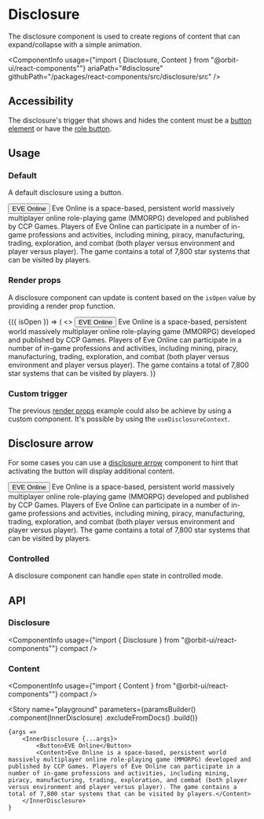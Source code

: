 
<Meta
    title="Components/Disclosure"
    id="disclosure"
/>

# Disclosure

The disclosure component is used to create regions of content that can expand/collapse with a simple animation.

<ComponentInfo
    usage={"import { Disclosure, Content } from \"@orbit-ui/react-components\""}
    ariaPath="#disclosure"
    githubPath="/packages/react-components/src/disclosure/src"
/>

## Accessibility

The disclosure's trigger that shows and hides the content must be a [button element](https://developer.mozilla.org/en-US/docs/Web/HTML/Element/button) or have the [role button](https://developer.mozilla.org/en-US/docs/Web/Accessibility/ARIA/Roles/button_role).

## Usage

### Default

A default disclosure using a button.

<Canvas>
    <Story name="default">
        <Disclosure>
            <Button>EVE Online</Button>
            <Content>Eve Online is a space-based, persistent world massively multiplayer online role-playing game (MMORPG) developed and published by CCP Games. Players of Eve Online can participate in a number of in-game professions and activities, including mining, piracy, manufacturing, trading, exploration, and combat (both player versus environment and player versus player). The game contains a total of 7,800 star systems that can be visited by players.</Content>
        </Disclosure>
    </Story>
</Canvas>

### Render props

A disclosure component can update is content based on the `isOpen` value by providing a render prop function.

<Canvas>
    <Story name="render props">
        <Disclosure>
            {({ isOpen }) => (
                <>
                    <Button color={isOpen ? "primary" : "secondary"}>
                        EVE Online
                    </Button>
                    <Content>Eve Online is a space-based, persistent world massively multiplayer online role-playing game (MMORPG) developed and published by CCP Games. Players of Eve Online can participate in a number of in-game professions and activities, including mining, piracy, manufacturing, trading, exploration, and combat (both player versus environment and player versus player). The game contains a total of 7,800 star systems that can be visited by players.</Content>
                </>
            )}
        </Disclosure>
    </Story>
</Canvas>

### Custom trigger

The previous [render props](#render-props) example could also be achieve by using a custom component. It's possible by using the `useDisclosureContext`.

<FileCanvas filePath="/disclosure/docs/CustomDisclosureTrigger">
    <CustomDisclosureTrigger />
</FileCanvas>

## Disclosure arrow

For some cases you can use a [disclosure arrow](?path=/docs/disclosure-arrow--context) component to hint that activating the button will display additional content.

<Canvas>
    <Story name="disclosure arrow">
        <Disclosure>
            <Button>
                <Text>EVE Online</Text>
                <DisclosureArrow slot="right-icon" />
            </Button>
            <Content>Eve Online is a space-based, persistent world massively multiplayer online role-playing game (MMORPG) developed and published by CCP Games. Players of Eve Online can participate in a number of in-game professions and activities, including mining, piracy, manufacturing, trading, exploration, and combat (both player versus environment and player versus player). The game contains a total of 7,800 star systems that can be visited by players.</Content>
        </Disclosure>
    </Story>
</Canvas>

### Controlled

A disclosure component can handle `open` state in controlled mode.

<FileCanvas filePath="/disclosure/docs/ControlledDisclosure">
    <ControlledDisclosure />
</FileCanvas>

## API

### Disclosure

<ComponentInfo
    usage={"import { Disclosure } from \"@orbit-ui/react-components\""}
    compact
/>

<ArgsTable of={InnerDisclosure} />

### Content

<ComponentInfo
    usage={"import { Content } from \"@orbit-ui/react-components\""}
    compact
/>

<ArgsTable of={InnerContent} />

<Story
    name="playground"
    parameters={paramsBuilder()
        .component(InnerDisclosure)
        .excludeFromDocs()
        .build()}
>
    {args =>
        <InnerDisclosure {...args}>
            <Button>EVE Online</Button>
            <Content>Eve Online is a space-based, persistent world massively multiplayer online role-playing game (MMORPG) developed and published by CCP Games. Players of Eve Online can participate in a number of in-game professions and activities, including mining, piracy, manufacturing, trading, exploration, and combat (both player versus environment and player versus player). The game contains a total of 7,800 star systems that can be visited by players.</Content>
        </InnerDisclosure>
    }
</Story>
